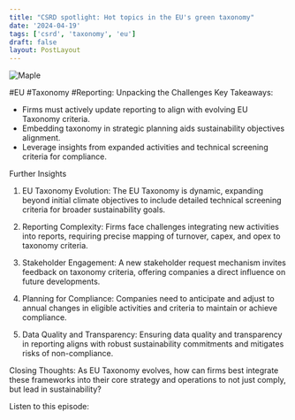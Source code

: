 ```yaml
---
title: "CSRD spotlight: Hot topics in the EU's green taxonomy"
date: '2024-04-19'
tags: ['csrd', 'taxonomy', 'eu']
draft: false
layout: PostLayout
---
```


<div className="flex justify-center">
<div className="my-1 w-full px-2 xl:my-1 xl:w-1/2 xl:px-2">
    <img src="https://willpolesa.pythonanywhere.com/static/podcast_thumbnails/reczXDaI1XrqlEZWSpodcast_thumbnail.jpg" alt="Maple" className="mx-auto h-58 w-auto" />
</div>
</div>

#EU #Taxonomy #Reporting: Unpacking the Challenges
Key Takeaways:
- Firms must actively update reporting to align with evolving EU Taxonomy criteria.
- Embedding taxonomy in strategic planning aids sustainability objectives alignment.
- Leverage insights from expanded activities and technical screening criteria for compliance.

Further Insights
1. EU Taxonomy Evolution:
The EU Taxonomy is dynamic, expanding beyond initial climate objectives to include detailed technical screening criteria for broader sustainability goals.

2. Reporting Complexity:
Firms face challenges integrating new activities into reports, requiring precise mapping of turnover, capex, and opex to taxonomy criteria.

3. Stakeholder Engagement:
A new stakeholder request mechanism invites feedback on taxonomy criteria, offering companies a direct influence on future developments.

4. Planning for Compliance:
Companies need to anticipate and adjust to annual changes in eligible activities and criteria to maintain or achieve compliance.

5. Data Quality and Transparency:
Ensuring data quality and transparency in reporting aligns with robust sustainability commitments and mitigates risks of non-compliance.

Closing Thoughts:
As EU Taxonomy evolves, how can firms best integrate these frameworks into their core strategy and operations to not just comply, but lead in sustainability?

Listen to this episode:
